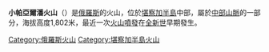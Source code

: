 {{Infobox mountain
| name = 小帕亞爾潘火山
| photo = 
| photo_caption = 
| elevation_m = 1,802
| elevation_ref = 
| prominence = 
| location = {{RUS}}[[堪察加半島|堪察加半島]]
| range = [[中部山脈|中部山脈]]
| coordinates = {{coord|55.82|N|157.98|E|type:mountain}}
| topo = 
| type = [[盾状火山|盾状火山]]
| age = 
| last_eruption = 未知
| first_ascent = 
| easiest_route = 
}}

'''小帕亞爾潘火山'''（{{lang-rus|Малый Паялпан|Maly Payalpan}}）是[[俄羅斯|俄羅斯]]的火山，位於[[堪察加半島|堪察加半島]]中部，屬於[[中部山脈|中部山脈]]的一部分，海拔高度1,802米，最近一次[[火山噴發|火山噴發]]在[[全新世|全新世]]早期發生。

[[Category:俄羅斯火山|Category:俄羅斯火山]]
[[Category:堪察加半島火山|Category:堪察加半島火山]]
{{Russia-geo-stub}}